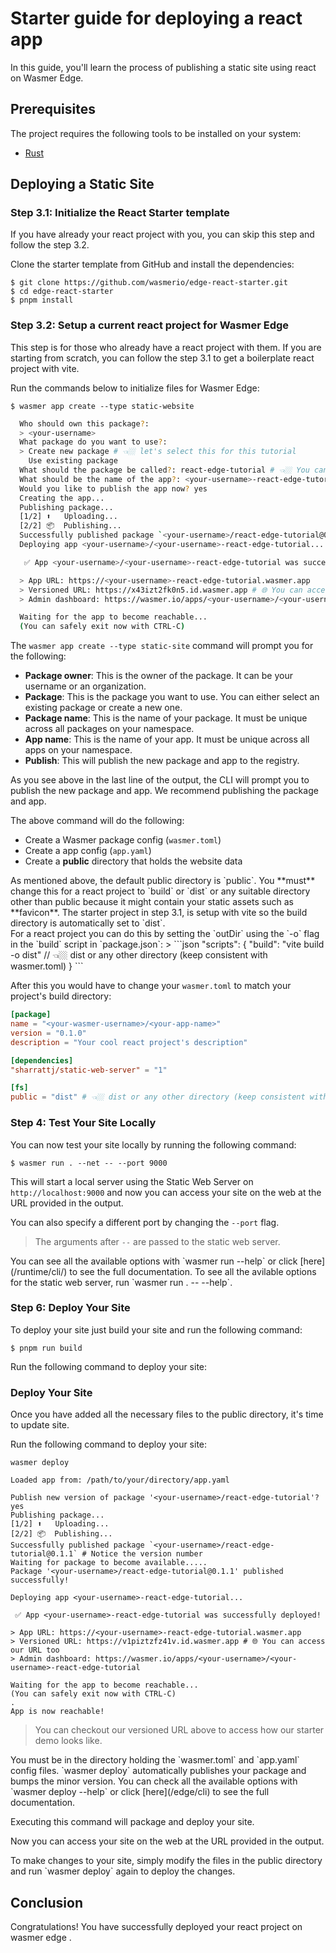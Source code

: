 
# Starter guide for deploying a react app

In this guide, you'll learn the process of publishing a static site using react on Wasmer Edge.

## Prerequisites

The project requires the following tools to be installed on your system:

- [Rust](https://www.rust-lang.org/tools/install)

## Deploying a Static Site

<Steps>

<Install />

<CliVersionCallout />

<Login />

### Step 3.1: Initialize the React Starter template

<Callout type="info" emoji="ℹ️">
  If you have already your react project with you, you can skip this step and
  follow the step 3.2.
</Callout>

Clone the starter template from GitHub and install the dependencies:

```shell copy
$ git clone https://github.com/wasmerio/edge-react-starter.git
$ cd edge-react-starter
$ pnpm install
```

### Step 3.2: Setup a current react project for Wasmer Edge

<Callout type="info" emoji="ℹ️">
  This step is for those who already have a react project with them. If you are
  starting from scratch, you can follow the step 3.1 to get a boilerplate react
  project with vite.
</Callout>

Run the commands below to initialize files for Wasmer Edge:

```shell copy
$ wasmer app create --type static-website
```

```bash
  Who should own this package?:
  > <your-username>
  What package do you want to use?:
  > Create new package # 👈🏼 let's select this for this tutorial
    Use existing package
  What should the package be called?: react-edge-tutorial # 👈🏼 You can choose any name you like
  What should be the name of the app?: <your-username>-react-edge-tutorial
  Would you like to publish the app now? yes
  Creating the app...
  Publishing package...
  [1/2] ⬆️   Uploading...
  [2/2] 📦  Publishing...
  Successfully published package `<your-username>/react-edge-tutorial@0.1.0`
  Deploying app <your-username>/<your-username>-react-edge-tutorial...

   ✅ App <your-username>/<your-username>-react-edge-tutorial was successfully deployed!

  > App URL: https://<your-username>-react-edge-tutorial.wasmer.app
  > Versioned URL: https://x43izt2fk0n5.id.wasmer.app # 🌐 You can access our URL too
  > Admin dashboard: https://wasmer.io/apps/<your-username>/<your-username>-react-edge-tutorial

  Waiting for the app to become reachable...
  (You can safely exit now with CTRL-C)
```

The `wasmer app create --type static-site` command will prompt you for the following:

- **Package owner**: This is the owner of the package. It can be your username or an organization.
- **Package**: This is the package you want to use. You can either select an existing package or create a new one.
- **Package name**: This is the name of your package. It must be unique across all packages on your namespace.
- **App name**: This is the name of your app. It must be unique across all apps on your namespace.
- **Publish**: This will publish the new package and app to the registry.

<Callout type="default" emoji="⚙️">
  As you see above in the last line of the output, the CLI will prompt you to
  publish the new package and app. We recommend publishing the package and app.
</Callout>

The above command will do the following:

- Create a Wasmer package config (`wasmer.toml`)
- Create a app config (`app.yaml`)
- Create a **public** directory that holds the website data

<Callout type="default" emoji="⚙️">
  As mentioned above, the default public directory is `public`. You **must**
  change this for a react project to `build` or `dist` or any suitable directory
  other than public because it might contain your static assets such as
  **favicon**. The starter project in step 3.1, is setup with vite so the build
  directory is automatically set to `dist`.
  <br /> For a react project you can do this by setting the `outDir` using the `-o`
  flag in the `build` script in `package.json`:
>
  ```json
  "scripts": {
    "build": "vite build -o dist" // 👈🏼 dist or any other directory (keep consistent with wasmer.toml)
  }
  ```
</Callout>

After this you would have to change your `wasmer.toml` to match your project's build directory:

```toml copy filename="wasmer.toml"
[package]
name = "<your-wasmer-username>/<your-app-name>"
version = "0.1.0"
description = "Your cool react project's description"

[dependencies]
"sharrattj/static-web-server" = "1"

[fs]
public = "dist" # 👈🏼 dist or any other directory (keep consistent with package.json)
```

### Step 4: Test Your Site Locally

You can now test your site locally by running the following command:

```shell copy
$ wasmer run . --net -- --port 9000
```

This will start a local server using the Static Web Server on `http://localhost:9000` and now you can access your site on the web at the URL provided in the output.

<StaticSite image={edgeReactImg} />

You can also specify a different port by changing the `--port` flag.

> The arguments after `--` are passed to the static web server.

<Callout type="info" emoji="ℹ️">
  You can see all the available options with `wasmer run --help` or click
  [here](/runtime/cli/) to see the full documentation. To see all the avilable
  options for the static web server, run `wasmer run . -- --help`.
</Callout>

### Step 6: Deploy Your Site

To deploy your site just build your site and run the following command:

```shell copy
$ pnpm run build
```

Run the following command to deploy your site:

### Deploy Your Site

Once you have added all the necessary files to the public directory, it's time to update site.

Run the following command to deploy your site:

```shell copy
wasmer deploy
```

```shell
Loaded app from: /path/to/your/directory/app.yaml

Publish new version of package '<your-username>/react-edge-tutorial'? yes
Publishing package...
[1/2] ⬆️   Uploading...
[2/2] 📦  Publishing...
Successfully published package `<your-username>/react-edge-tutorial@0.1.1` # Notice the version number
Waiting for package to become available.....
Package '<your-username>/react-edge-tutorial@0.1.1' published successfully!

Deploying app <your-username>-react-edge-tutorial...

 ✅ App <your-username>-react-edge-tutorial was successfully deployed!

> App URL: https://<your-username>-react-edge-tutorial.wasmer.app
> Versioned URL: https://v1piztzfz41v.id.wasmer.app # 🌐 You can access our URL too
> Admin dashboard: https://wasmer.io/apps/<your-username>/<your-username>-react-edge-tutorial

Waiting for the app to become reachable...
(You can safely exit now with CTRL-C)
.
App is now reachable!
```

> You can checkout our versioned URL above to access how our starter demo looks like.

<Callout type="info" emoji="ℹ️">
  You must be in the directory holding the `wasmer.toml` and `app.yaml` config
  files.
</Callout>

<Callout type="info" emoji="ℹ️">
  `wasmer deploy` automatically publishes your package and bumps the minor
  version. You can check all the available options with `wasmer deploy --help`
  or click [here](/edge/cli) to see the full documentation.
</Callout>

Executing this command will package and deploy your site.

Now you can access your site on the web at the URL provided in the output.

<Callout type="default" emoji="♺">
  To make changes to your site, simply modify the files in the public directory
  and run `wasmer deploy` again to deploy the changes.
</Callout>

<StaticSite image={edgeReactImg} />

</Steps>

## Conclusion

Congratulations! You have successfully deployed your react project on wasmer edge .
